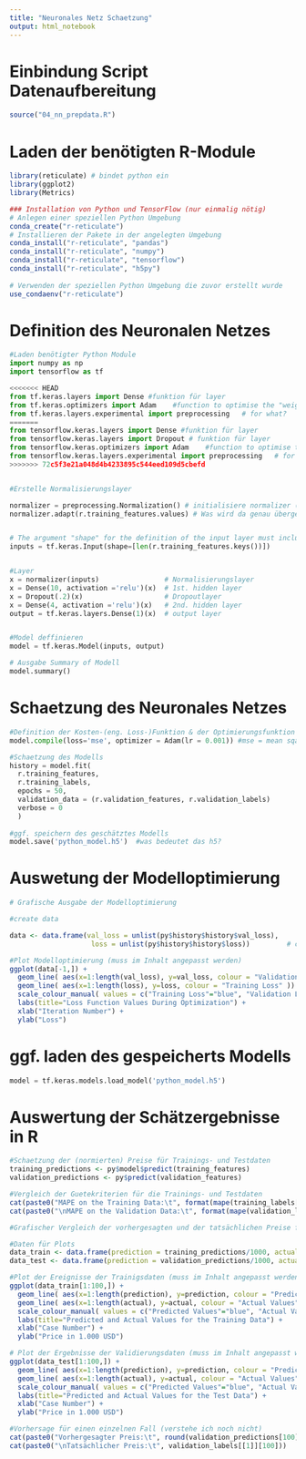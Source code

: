 ```yaml
---
title: "Neuronales Netz Schaetzung"
output: html_notebook
---
```



# Einbindung Script Datenaufbereitung
```r

source("04_nn_prepdata.R")

```

# Laden der benötigten R-Module
```r
library(reticulate) # bindet python ein
library(ggplot2)
library(Metrics)
```


```r
### Installation von Python und TensorFlow (nur einmalig nötig)
# Anlegen einer speziellen Python Umgebung
conda_create("r-reticulate")
# Installieren der Pakete in der angelegten Umgebung
conda_install("r-reticulate", "pandas")
conda_install("r-reticulate", "numpy")
conda_install("r-reticulate", "tensorflow")
conda_install("r-reticulate", "h5py")
 
# Verwenden der speziellen Python Umgebung die zuvor erstellt wurde
use_condaenv("r-reticulate")

```

# Definition des Neuronalen Netzes
```python

#Laden benötigter Python Module
import numpy as np
import tensorflow as tf

<<<<<<< HEAD
from tf.keras.layers import Dense #funktion für layer
from tf.keras.optimizers import Adam    #function to optimise the "weights"
from tf.keras.layers.experimental import preprocessing   # for what?
=======
from tensorflow.keras.layers import Dense #funktion für layer
from tensorflow.keras.layers import Dropout # funktion für layer
from tensorflow.keras.optimizers import Adam    #function to optimise the "weights"
from tensorflow.keras.layers.experimental import preprocessing   # for what?
>>>>>>> 72c5f3e21a048d4b4233895c544eed109d5cbefd


#Erstelle Normalisierungslayer

normalizer = preprocessing.Normalization() # initialisiere normalizer (objekt Normalizatuion)
normalizer.adapt(r.training_features.values) # Was wird da genau übergeben?


# The argument "shape" for the definition of the input layer must include the number of variables (features) used for the model. To automatically calculate this number, we use the "r.training_features.keys()", which returns the list of variable names of the dataframe "training_features". Further, the function len() returns the length of this list of variable names (i.e. the number of variables in the input).
inputs = tf.keras.Input(shape=[len(r.training_features.keys())])


#Layer
x = normalizer(inputs)                # Normalisierungslayer
x = Dense(10, activation ='relu')(x)  # 1st. hidden layer
x = Dropout(.2)(x)                    # Dropoutlayer
x = Dense(4, activation ='relu')(x)   # 2nd. hidden layer
output = tf.keras.layers.Dense(1)(x)  # output layer


#Model deffinieren
model = tf.keras.Model(inputs, output)

# Ausgabe Summary of Modell
model.summary()
```

# Schaetzung des Neuronales Netzes
```python

#Definition der Kosten-(eng. Loss-)Funktion & der Optimierungsfunktion mit Hyperparametern
model.compile(loss='mse', optimizer = Adam(lr = 0.001)) #mse = mean sqared error ; lr = learningrate

#Schaetzung des Modells
history = model.fit(
  r.training_features,
  r.training_labels,
  epochs = 50, 
  validation_data = (r.validation_features, r.validation_labels)
  verbose = 0
  )
  
#ggf. speichern des geschätztes Modells
model.save('python_model.h5')  #was bedeutet das h5?
```

# Auswetung der Modelloptimierung
```r
# Grafische Ausgabe der Modelloptimierung

#create data

data <- data.frame(val_loss = unlist(py$history$history$val_loss),
                    loss = unlist(py$history$history$loss))         # checken wie genau der Dataframe aussieht

#Plot Modelloptimierung (muss im Inhalt angepasst werden)
ggplot(data[-1,]) +
  geom_line( aes(x=1:length(val_loss), y=val_loss, colour = "Validation Loss" )) +
  geom_line( aes(x=1:length(loss), y=loss, colour = "Training Loss" )) +
  scale_colour_manual( values = c("Training Loss"="blue", "Validation Loss"="red") ) +
  labs(title="Loss Function Values During Optimization") +
  xlab("Iteration Number") +
  ylab("Loss") 
```

# ggf. laden des gespeicherts Modells
```python
model = tf.keras.models.load_model('python_model.h5')
```

# Auswertung der Schätzergebnisse in R
```r
#Schaetzung der (normierten) Preise für Trainings- und Testdaten
training_predictions <- py$model$predict(training_features)
validation_predictions <- py$predict(validation_features)

#Vergleich der Guetekriterien für die Trainings- und Testdaten
cat(paste0("MAPE on the Training Data:\t", format(mape(training_labels[[1]], training_predictions)*100, digits=3, nsmall=2)))
cat(paste0("\nMAPE on the Validation Data:\t", format(mape(validation_labels[[1]], validation_predictions)*100, digits=3, nsmall=2)))
```

```r
#Grafischer Vergleich der vorhergesagten und der tatsächlichen Preise für die Trainings- und Testdaten

#Daten für Plots
data_train <- data.frame(prediction = training_predictions/1000, actual = training_labels[[1]]/1000)
data_test <- data.frame(prediction = validation_predictions/1000, actual = validation_labels[[1]]/1000)

#Plot der Ereignisse der Trainigsdaten (muss im Inhalt angepasst werden)
ggplot(data_train[1:100,]) +
  geom_line( aes(x=1:length(prediction), y=prediction, colour = "Predicted Values" )) +
  geom_line( aes(x=1:length(actual), y=actual, colour = "Actual Values" )) +
  scale_colour_manual( values = c("Predicted Values"="blue", "Actual Values"="red") ) +
  labs(title="Predicted and Actual Values for the Training Data") +
  xlab("Case Number") +
  ylab("Price in 1.000 USD")

# Plot der Ergebnisse der Validierungsdaten (muss im Inhalt angepasst werden)
ggplot(data_test[1:100,]) +
  geom_line( aes(x=1:length(prediction), y=prediction, colour = "Predicted Values" )) +
  geom_line( aes(x=1:length(actual), y=actual, colour = "Actual Values" )) +
  scale_colour_manual( values = c("Predicted Values"="blue", "Actual Values"="red") ) +
  labs(title="Predicted and Actual Values for the Test Data") +
  xlab("Case Number") +
  ylab("Price in 1.000 USD") 

```
```r
#Vorhersage für einen einzelnen Fall (verstehe ich noch nicht)
cat(paste0("Vorhergesagter Preis:\t", round(validation_predictions[100])))
cat(paste0("\nTatsächlicher Preis:\t", validation_labels[[1]][100]))
```

